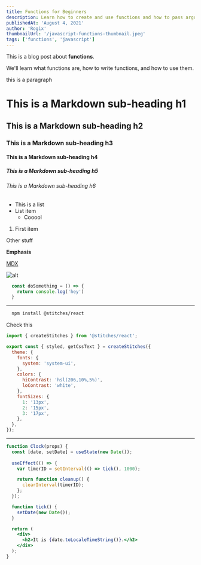 ```yaml
---
title: Functions for Beginners
description: Learn how to create and use functions and how to pass arguments to functions.
publishedAt: 'August 4, 2021'
author: 'Rogix'
thumbnailUrl: '/javascript-functions-thumbnail.jpeg'
tags: ['functions', 'javascript']
---
```


This is a blog post about <strong>functions</strong>.

We'll learn what functions are, how to write functions, and how to use them.


this is a paragraph

# This is a Markdown sub-heading h1

## This is a Markdown sub-heading h2

### This is a Markdown sub-heading h3

#### This is a Markdown sub-heading h4

##### This is a Markdown sub-heading h5

###### This is a Markdown sub-heading h6

* This is a list
* List item
  * Cooool

1. First item

Other stuff

__Emphasis__


[MDX](https://mdxjs.com)

![alt](https://mdx-logo.now.sh)


```javascript
  const doSomething = () => {
    return console.log('hey')
  }
```
---

```bash
  npm install @stitches/react
```

Check this

```jsx
import { createStitches } from '@stitches/react';

export const { styled, getCssText } = createStitches({
  theme: {
    fonts: {
      system: 'system-ui',
    },
    colors: {
      hiContrast: 'hsl(206,10%,5%)',
      loContrast: 'white',
    },
    fontSizes: {
      1: '13px',
      2: '15px',
      3: '17px',
    },
  },
});
```
---

```jsx 
function Clock(props) {
  const [date, setDate] = useState(new Date());
  
  useEffect(() => {
    var timerID = setInterval(() => tick(), 1000);

    return function cleanup() {
      clearInterval(timerID);
    };
  });

  function tick() {
    setDate(new Date());
  }

  return (
    <div>
      <h2>It is {date.toLocaleTimeString()}.</h2>
    </div>
  );
}
```